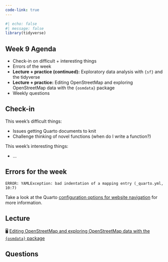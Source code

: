 ```yaml
---
code-link: true
---
```


```r
#| echo: false
#| message: false
library(tidyverse)
```

## Week 9 Agenda

-   Check-in on difficult + interesting things
-   Errors of the week
-   **Lecture + practice (continued):** Exploratory data analysis with `{sf}` and the tidyverse
-   **Lecture + practice:** Editing OpenStreetMap and exploring OpenStreetMap data with the `{osmdata}` package
-   Weekly questions

## Check-in

This week's difficult things:

-   Issues getting Quarto documents to knit
-   Challenge thinking of novel functions (when do I write a function?)

This week's interesting things:

-   ...

## Errors for the week

`ERROR: YAMLException: bad indentation of a mapping entry (_quarto.yml, 10:7)`

Take a look at the Quarto [configuration options for website navigation](https://quarto.org/docs/reference/projects/websites.html#nav-items) for more information.

## Lecture

🖥️ [Editing OpenStreetMap and exploring OpenStreetMap data with the `{osmdata}` package](/slides/open-street-map.html)

## Questions


